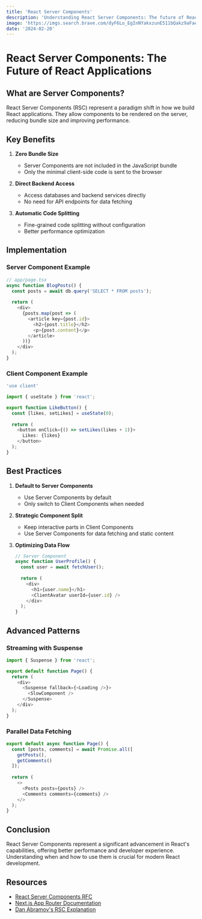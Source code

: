 ```yaml
---
title: 'React Server Components'
description: 'Understanding React Server Components: The future of React applications with improved performance and better user experience.'
image: 'https://imgs.search.brave.com/dyF6Lo_EgInNYakxzunE511bQakz9aFaeGZJBHxzB-g/rs:fit:860:0:0:0/g:ce/aHR0cHM6Ly9jZG4u/YnVpbGRlci5pby9h/cGkvdjEvaW1hZ2Uv/YXNzZXRzL1lKSUdi/NGkwMWp2dzBTUmRM/NUJ0LzQ3MDY5OTcz/OTU5NTQ5NjJhNTQz/MmRiNGNkY2M2ZmY3/P3dpZHRoPTcxNw'
date: '2024-02-20'
---
```


# React Server Components: The Future of React Applications

## What are Server Components?

React Server Components (RSC) represent a paradigm shift in how we build React applications. They allow components to be rendered on the server, reducing bundle size and improving performance.

## Key Benefits

1. **Zero Bundle Size**
   - Server Components are not included in the JavaScript bundle
   - Only the minimal client-side code is sent to the browser

2. **Direct Backend Access**
   - Access databases and backend services directly
   - No need for API endpoints for data fetching

3. **Automatic Code Splitting**
   - Fine-grained code splitting without configuration
   - Better performance optimization

## Implementation

### Server Component Example
```typescript
// app/page.tsx
async function BlogPosts() {
  const posts = await db.query('SELECT * FROM posts');
  
  return (
    <div>
      {posts.map(post => (
        <article key={post.id}>
          <h2>{post.title}</h2>
          <p>{post.content}</p>
        </article>
      ))}
    </div>
  );
}
```

### Client Component Example
```typescript
'use client'

import { useState } from 'react';

export function LikeButton() {
  const [likes, setLikes] = useState(0);
  
  return (
    <button onClick={() => setLikes(likes + 1)}>
      Likes: {likes}
    </button>
  );
}
```

## Best Practices

1. **Default to Server Components**
   - Use Server Components by default
   - Only switch to Client Components when needed

2. **Strategic Component Split**
   - Keep interactive parts in Client Components
   - Use Server Components for data fetching and static content

3. **Optimizing Data Flow**
   ```typescript
   // Server Component
   async function UserProfile() {
     const user = await fetchUser();
     
     return (
       <div>
         <h1>{user.name}</h1>
         <ClientAvatar userId={user.id} />
       </div>
     );
   }
   ```

## Advanced Patterns

### Streaming with Suspense
```typescript
import { Suspense } from 'react';

export default function Page() {
  return (
    <div>
      <Suspense fallback={<Loading />}>
        <SlowComponent />
      </Suspense>
    </div>
  );
}
```

### Parallel Data Fetching
```typescript
export default async function Page() {
  const [posts, comments] = await Promise.all([
    getPosts(),
    getComments()
  ]);
  
  return (
    <>
      <Posts posts={posts} />
      <Comments comments={comments} />
    </>
  );
}
```

## Conclusion

React Server Components represent a significant advancement in React's capabilities, offering better performance and developer experience. Understanding when and how to use them is crucial for modern React development.

## Resources
- [React Server Components RFC](https://github.com/reactjs/rfcs/blob/main/text/0188-server-components.md)
- [Next.js App Router Documentation](https://nextjs.org/docs/app)
- [Dan Abramov's RSC Explanation](https://github.com/reactjs/server-components-demo)
